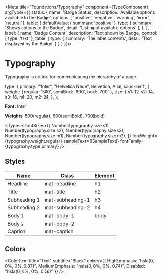 

<Meta title="Foundations/Typography" component={TypeComponent} argTypes={{
    status: {
      name: 'Badge Status',
      description: 'Available options available to the Badge',
      options: [
        'positive',
        'negative',
        'warning',
        'error',
        'neutral'
      ],
      table: {
        defaultValue: {
          summary: 'positive'
        },
        type: {
          summary: 'Shows options to the Badge',
          detail: 'Listing of available options'
        },
      },
    },
    label: {
      name: 'Badge Content',
      description: 'Text shown by Badge',
      control: {
        type: 'text'
      },
      table: {
        type: {
          summary: 'The label contents',
          detail: 'Text displayed by the Badge'
        }
      }
    }
  }}/>


<style>{
    `
    table {
        width: 100%;
        text-align: left;
    }
   `
} </style>

# Typography

Typography is critical for communicating the hierarchy of a page.

  type: {
    primary: '"Inter", "Helvetica Neue", Helvetica, Arial, sans-serif',
  },
  weight: {
    regular: '500',
    semiBold: '600',
    bold: '700'
  },
  size: {
    s1: 12,
    s2: 14,
    s3: 16,
    m1: 20,
    m2: 24,
  },
};


**Font:** Inter

**Weights:** 500(regular), 600(semiBold), 700(bold)

<Typeset
  fontSizes={[
    Number(typography.size.s1),
    Number(typography.size.s2),
    Number(typography.size.s3),
    Number(typography.size.m1),
    Number(typography.size.m2),
  ]}
  fontWeight={typography.weight.regular}
  sampleText={[SampleText]}
  fontFamily={typography.type.primary}
/>

## Styles

| Name | Class | Element |
| ---- | ---- | ---- |
| Headline | mat-headline | h1 |
| Title | mat-title | h2 |
| Subheading 1 | mat-subheading-1 | h3 |
| Subheading 2 | mat-subheading-2 | h4 |
| Body 1 | mat-body-1 | body |
| Body 2 | mat-body-2 |  |
| Caption | mat-caption |  |


## Colors
  <ColorItem
    title="Text"
    subtitle="Black"
    colors={{ HighEmphasis: "hsla(0, 0%, 0%, 0.87)", MediumEmphasis: "hsla(0, 0%, 0%, 0.74)", Disabled: "hsla(0, 0%, 0%, 0.56)" }}
  />

<ArgsTable of={TypeComponent} />

